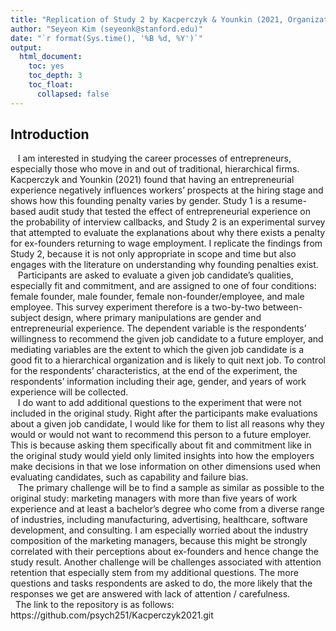 ```yaml
---
title: "Replication of Study 2 by Kacperczyk & Younkin (2021, Organization Science)"
author: "Seyeon Kim (seyeonk@stanford.edu)"
date: "`r format(Sys.time(), '%B %d, %Y')`"
output:
  html_document:
    toc: yes
    toc_depth: 3
    toc_float:
      collapsed: false
---
```


<!-- Replication reports should all use this template to standardize reporting across projects.  These reports will be public supplementary materials that accompany the summary report(s) of the aggregate results. -->

## Introduction

|    I am interested in studying the career processes of entrepreneurs, especially those who move in and out of traditional, hierarchical firms. Kacperczyk and Younkin (2021) found that having an entrepreneurial experience negatively influences workers' prospects at the hiring stage and shows how this founding penalty varies by gender. Study 1 is a resume-based audit study that tested the effect of entrepreneurial experience on the probability of interview callbacks, and Study 2 is an experimental survey that attempted to evaluate the explanations about why there exists a penalty for ex-founders returning to wage employment. I replicate the findings from Study 2, because it is not only appropriate in scope and time but also engages with the literature on understanding why founding penalties exist.

|    Participants are asked to evaluate a given job candidate's qualities, especially fit and commitment, and are assigned to one of four conditions: female founder, male founder, female non-founder/employee, and male employee. This survey experiment therefore is a two-by-two between-subject design, where primary manipulations are gender and entrepreneurial experience. The dependent variable is the respondents' willingness to recommend the given job candidate to a future employer, and mediating variables are the extent to which the given job candidate is a good fit to a hierarchical organization and is likely to quit next job. To control for the respondents' characteristics, at the end of the experiment, the respondents' information including their age, gender, and years of work experience will be collected.  

|    I do want to add additional questions to the experiment that were not included in the original study.  Right after the participants make evaluations about a given job candidate, I would like for them to list all reasons why they would or would not want to recommend this person to a future employer. This is because asking them specifically about fit and commitment like in the original study would yield only limited insights into how the employers make decisions in that we lose information on other dimensions used when evaluating candidates, such as capability and failure bias. 

|    The primary challenge will be to find a sample as similar as possible to the original study: marketing managers with more than five years of work experience and at least a bachelor's degree who come from a diverse range of industries, including manufacturing, advertising, healthcare, software development, and consulting. I am especially worried about the industry composition of the marketing managers, because this might be strongly correlated with their perceptions about ex-founders and hence change the study result. Another challenge will be challenges associated with attention retention that especially stem from my additional questions. The more questions and tasks respondents are asked to do, the more likely that the responses we get are answered with lack of attention / carefulness.  


|   The link to the repository is as follows: https://github.com/psych251/Kacperczyk2021.git 



